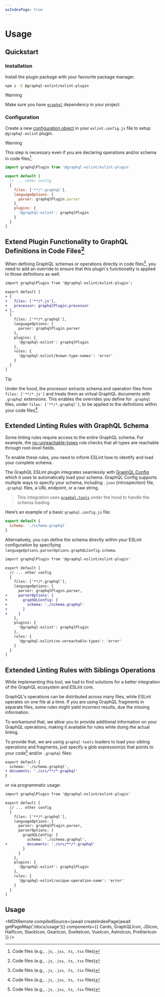 ```yaml
---
asIndexPage: true
---
```



# Usage

## Quickstart

<Steps>

### Installation

Install the plugin package with your favourite package manager.

```sh npm2yarn
npm i -D @graphql-eslint/eslint-plugin
```

> [!WARNING]
>
> Make sure you have [`graphql`](https://npmjs.com/package/graphql) dependency in your project.

### Configuration

Create a new
[configuration object](https://eslint.org/docs/latest/use/configure/configuration-files#configuration-objects)
in your `eslint.config.js` file to setup `@graphql-eslint` plugin.

> [!WARNING]
>
> This step is necessary even if you are declaring operations and/or schema in code files[^1].

```js filename="eslint.config.js"
import graphqlPlugin from '@graphql-eslint/eslint-plugin'

export default [
  // ... other config
  {
    files: ['**/*.graphql'],
    languageOptions: {
      parser: graphqlPlugin.parser
    },
    plugins: {
      '@graphql-eslint': graphqlPlugin
    }
  }
]
```

</Steps>

## Extend Plugin Functionality to GraphQL Definitions in Code Files[^1]

When defining GraphQL schemas or operations directly in code files[^1], you need to add an override
to ensure that this plugin's functionality is applied to those definitions as well.

```diff filename="eslint.config.js"
import graphqlPlugin from '@graphql-eslint/eslint-plugin';

export default [
+ {
+   files: ['**/*.js'],
+   processor: graphqlPlugin.processor
+ },
  {
    files: ['**/*.graphql'],
    languageOptions: {
      parser: graphqlPlugin.parser
    },
    plugins: {
      '@graphql-eslint': graphqlPlugin
    },
    rules: {
      '@graphql-eslint/known-type-names': 'error'
    }
  }
]
```

> [!TIP]
>
> Under the hood, the processor extracts schema and operation files from `files: ['**/*.js']` and
> treats them as virtual GraphQL documents with `.graphql` extensions. This enables the overrides
> you define for `.graphql` files, under `files: ['**/*.graphql']`, to be applied to the definitions
> within your code files[^1].

## Extended Linting Rules with GraphQL Schema

Some linting rules require access to the entire GraphQL schema. For example, the
[no-unreachable-types](../rules/no-unreachable-types) rule checks that all types are reachable
through root-level fields.

To enable these rules, you need to inform ESLint how to identify and load your complete schema.

The GraphQL ESLint plugin integrates seamlessly with
[GraphQL Config](https://the-guild.dev/graphql/config) which it uses to automatically load your
schema. GraphQL Config supports multiple ways to specify your schema, including `.json`
(introspection) file, `.graphql` files, a URL endpoint, or a raw string.

> This integration uses [`graphql-tools`](https://the-guild.dev/graphql/tools) under the hood to
> handle the schema loading.

Here’s an example of a basic `graphql.config.js` file:

```js filename="graphql.config.js"
export default {
  schema: './schema.graphql'
}
```

Alternatively, you can define the schema directly within your ESLint configuration by specifying
`languageOptions.parserOptions.graphQLConfig.schema`.

```diff filename="eslint.config.js"
import graphqlPlugin from '@graphql-eslint/eslint-plugin'

export default [
  // ... other config
  {
    files: ['**/*.graphql'],
    languageOptions: {
      parser: graphqlPlugin.parser,
+     parserOptions: {
+       graphQLConfig: {
+         schema: './schema.graphql'
+       }
+     }
    },
    plugins: {
      '@graphql-eslint': graphqlPlugin
    },
    rules: {
      '@graphql-eslint/no-unreachable-types': 'error'
    }
  }
]
```

## Extended Linting Rules with Siblings Operations

While implementing this tool, we had to find solutions for a better integration of the GraphQL
ecosystem and ESLint core.

GraphQL's operations can be distributed across many files, while ESLint operates on one file at a
time. If you are using GraphQL fragments in separate files, some rules might yield incorrect
results, due the missing information.

To workaround that, we allow you to provide additional information on your GraphQL operations,
making it available for rules while doing the actual linting.

To provide that, we are using `graphql-tools` loaders to load your sibling operations and fragments,
just specify a glob expression(s) that points to your code[^1] and/or `.graphql` files:

```diff filename="graphql.config.js"
export default {
  schema: './schema.graphql',
+ documents: './src/**/*.graphql'
}
```

or via programmatic usage:

```diff filename="eslint.config.js"
import graphqlPlugin from '@graphql-eslint/eslint-plugin'

export default [
  // ... other config
  {
    files: ['**/*.graphql'],
    languageOptions: {
      parser: graphqlPlugin.parser,
      parserOptions: {
        graphQLConfig: {
          schema: './schema.graphql',
+         documents: './src/**/*.graphql'
        }
      }
    },
    plugins: {
      '@graphql-eslint': graphqlPlugin
    },
    rules: {
      '@graphql-eslint/unique-operation-name': 'error'
    }
  }
]
```

## Usage

<MDXRemote
  compiledSource={await createIndexPage(await getPageMap('/docs/usage'))}
  components={{
    Cards,
    GraphQLIcon,
    JSIcon,
    HalfIcon,
    StackIcon,
    GearIcon,
    SvelteIcon,
    VueIcon,
    AstroIcon,
    PrettierIcon
  }}
/>

[^1]: Code files (e.g., `.js`, `.jsx`, `.ts`, `.tsx` files)
